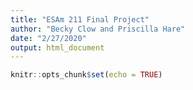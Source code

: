 ```yaml
---
title: "ESAm 211 Final Project"
author: "Becky Clow and Priscilla Hare"
date: "2/27/2020"
output: html_document
---
```


```r
knitr::opts_chunk$set(echo = TRUE)
```

